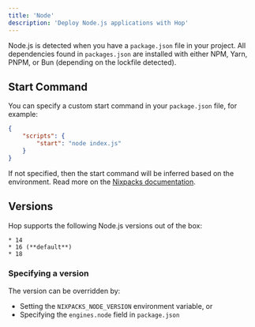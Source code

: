 ```yaml
---
title: 'Node'
description: 'Deploy Node.js applications with Hop'
---
```


Node.js is detected when you have a `package.json` file in your project. All dependencies found in `packages.json` are installed with either NPM, Yarn, PNPM, or Bun (depending on the lockfile detected).

## Start Command

You can specify a custom start command in your `package.json` file, for example:

```json package.json
{
	"scripts": {
		"start": "node index.js"
	}
}
```

If not specified, then the start command will be inferred based on the environment. Read more on the [Nixpacks documentation](https://nixpacks.com/docs/providers/node).

## Versions

Hop supports the following Node.js versions out of the box:

    * 14
    * 16 (**default**)
    * 18

### Specifying a version

The version can be overridden by:

- Setting the `NIXPACKS_NODE_VERSION` environment variable, or
- Specifying the `engines.node` field in `package.json`
